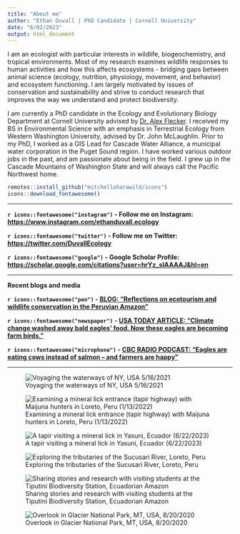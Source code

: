 ```yaml
---
title: "About me"
author: "Ethan Duvall | PhD Candidate | Cornell University"
date: "6/02/2023"
output: html_document
---
```


I am an ecologist with particular interests in wildlife, biogeochemistry, and tropical environments. Most of my research examines wildlife responses to human activities and how this affects ecosystems - bridging gaps between animal science (ecology, nutrition, physiology, movement, and behavior) and ecosystem functioning. I am largely motivated by issues of conservation and sustainability and strive to conduct research that improves the way we understand and protect biodiversity.

I am currently a PhD candidate in the Ecology and Evolutionary Biology Department at Cornell University advised by [Dr. Alex Flecker](https://fleckerlab.weebly.com/){target="_blank"}. I received my BS in Environmental Science with an emphasis in Terrestrial Ecology from Western Washington University, advised by Dr. John McLaughlin. Prior to my PhD, I worked as a GIS Lead for Cascade Water Alliance, a municipal water corporation in the Puget Sound region. I have worked various outdoor jobs in the past, and am passionate about being in the field. I grew up in the Cascade Mountains of Washington State and will always call the Pacific Northwest home.

```r
remotes::install_github("mitchelloharawild/icons")
icons::download_fontawesome()
```

 <hr /> 
**`r icons::fontawesome("instagram")` - Follow me on Instagram: [https://www.instagram.com/ethanduvall.ecology](https://www.instagram.com/ethanduvall.ecology){target="_blank"}**

**`r icons::fontawesome("twitter")` - Follow me on Twitter: [https://twitter.com/DuvallEcology](https://twitter.com/DuvallEcology){target="_blank"}**

**`r icons::fontawesome("google")` - Google Scholar Profile: [https://scholar.google.com/citations?user=hrYz_sIAAAAJ&hl=en](https://scholar.google.com/citations?user=hrYz_sIAAAAJ&hl=en){target="_blank"}**
 <hr /> 
 
**Recent blogs and media**


**`r icons::fontawesome("pen")` - [BLOG: "Reflections on ecotourism and wildlife conservation in the Peruvian Amazon"](https://aceer.org/reflections-on-ecotourism-and-wildlife-conservation-in-the-peruvian-amazon/){target="_blank"}**

**`r icons::fontawesome("newspaper")` - [USA TODAY ARTICLE:
"Climate change washed away bald eagles' food.
Now these eagles are becoming farm birds." ](https://www.usatoday.com/story/news/nation/2023/03/18/bald-eagles-adapt-after-climate-change/11470297002/){target="_blank"}**

**`r icons::fontawesome("microphone")` - [CBC RADIO PODCAST: "Eagles are eating cows instead of salmon – and farmers are happy"](https://www.cbc.ca/player/play/2188569155552){target="_blank"}**

 <hr /> 


![Voyaging the waterways of NY, USA 5/16/2021](C:\Users\ethan\OneDrive\Documents\Github\Repos\website\images\canoe1.jpg) 

![Examining a mineral lick entrance (tapir highway) with Maijuna hunters in Loreto, Peru (1/13/2022) ](C:\Users\ethan\OneDrive\Documents\Github\Repos\website\images\tapirlick.jpg)


![A tapir visiting a mineral lick in Yasuni, Ecuador (6/22/2023) ](C:\Users\ethan\OneDrive\Documents\Github\Repos\website\images\tapir_lick3.jpg)


![Exploring the tributaries of the Sucusari River, Loreto, Peru](C:\Users\ethan\OneDrive\Documents\Github\Repos\website\images\river_joe.jpg)

![Sharing stories and research with visiting students at the Tiputini Biodiversity Station, Ecuadorian Amazon](C:\Users\ethan\OneDrive\Documents\Github\Repos\website\images\ethan_duvall_lecture.jpg)

![Overlook in Glacier National Park, MT, USA, 8/20/2020](C:\Users\ethan\OneDrive\Documents\Github\Repos\website\images\ethan_glacier.jpg)
